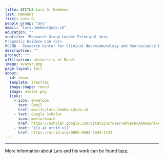 ```yaml
---
title: &TITLE Lars G. Hemkens
last: Hemkens
first: Lars G.
people_group: "any"
email: "lars.hemkens@usb.ch"
education: ""
subtitle: "Research Group Leader Principal <br>
Pragmatic Evidene Lab <br>
RC2NB - Research Center for Clinical Neuroimmunology and Neuroscience Basel"
description: ""
project: ""
affiliation: University of Basel
image: avatar.png
page-layout: full
about: 
  id: about
  template: trestles
  image-shape: round
  image: avatar.png
  links:
    - icon: envelope
      text: Email
      href: mailto:lars.hemkens@usb.ch 
    - text: Google Scholar
      icon: mortarboard 
      href: https://scholar.google.com/citations?user=dAVerHUAAAAJ&hl=en
    - text: "{{< ai orcid >}}"
      href: https://orcid.org/0000-0002-3444-1432
---
```

<hr>
::: {#about}

More information about Lars and his work can be found [here](https://pragmatic-evidence.org/about-us/).

:::
